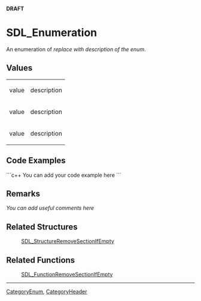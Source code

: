<!-- pragma section-numbers off -->
<!-- pragma disable-camelcase -->
<!-- acl All:read -->
'''DRAFT'''

= SDL_Enumeration =
An enumeration of ''replace with description of the enum''.


== Values ==
{|
|value
|description
|-
|value
|description
|-
|value
|description
|}

== Code Examples ==
```c++
You can add your code example here
```

== Remarks ==
''You can add useful comments here''

== Related Structures ==
:[[SDL_StructureRemoveSectionIfEmpty]]

== Related Functions ==
:[[SDL_FunctionRemoveSectionIfEmpty]]

----
[[CategoryEnum]], [[CategoryHeader]]
